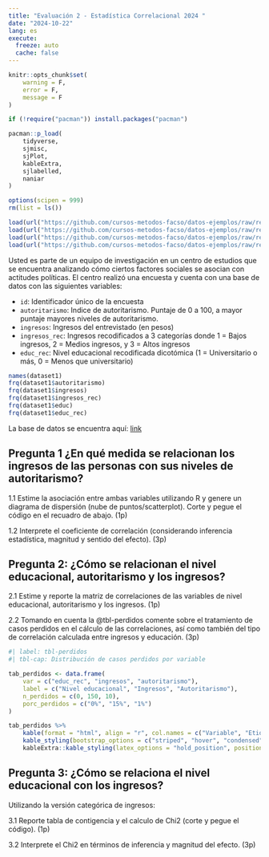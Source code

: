 ```yaml
---
title: "Evaluación 2 - Estadística Correlacional 2024 "
date: "2024-10-22"
lang: es
execute:
  freeze: auto
  cache: false 
---
```


```r
knitr::opts_chunk$set(
    warning = F,
    error = F,
    message = F
)
```

```r
if (!require("pacman")) install.packages("pacman")

pacman::p_load(
    tidyverse,
    sjmisc,
    sjPlot,
    kableExtra,
    sjlabelled,
    naniar
)

options(scipen = 999)
rm(list = ls())
```

```r
load(url("https://github.com/cursos-metodos-facso/datos-ejemplos/raw/refs/heads/main/dataset1.RData"))
load(url("https://github.com/cursos-metodos-facso/datos-ejemplos/raw/refs/heads/main/dataset2.RData"))
load(url("https://github.com/cursos-metodos-facso/datos-ejemplos/raw/refs/heads/main/dataset3.RData"))
load(url("https://github.com/cursos-metodos-facso/datos-ejemplos/raw/refs/heads/main/dataset4.RData"))

```

Usted es parte de un equipo de investigación en un centro de estudios que se encuentra analizando cómo ciertos factores sociales se asocian con actitudes políticas. El centro realizó una encuesta y cuenta con una base de datos con las siguientes variables:

  - `id`: Identificador único de la encuesta
  - `autoritarismo`: Indice de autoritarismo. Puntaje de 0 a 100, a mayor puntaje mayores niveles de autoritarismo.
  - `ingresos`: Ingresos del entrevistado (en pesos)
  - `ingresos_rec`: Ingresos recodificados a 3 categorías donde 1 = Bajos ingresos, 2 = Medios ingresos, y 3 = Altos ingresos
  - `educ_rec`: Nivel educacional recodificada dicotómica (1 = Universitario o más, 0 = Menos que universitario)

```r
names(dataset1)
frq(dataset1$autoritarismo)
frq(dataset1$ingresos)
frq(dataset1$ingresos_rec)
frq(dataset1$educ)
frq(dataset1$educ_rec)
```

La base de datos se encuentra aquí: [link]() 

## Pregunta 1  ¿En qué medida se relacionan los ingresos de las personas con sus niveles de autoritarismo?

1.1 Estime la asociación entre ambas variables utilizando R y genere un diagrama de dispersión (nube de puntos/scatterplot). Corte y pegue el código en el recuadro de abajo. (1p)

1.2 Interprete el coeficiente de correlación (considerando inferencia estadística, magnitud y sentido del efecto). (3p) 

## Pregunta 2: ¿Cómo se relacionan el nivel educacional, autoritarismo y los ingresos?

2.1 Estime y reporte la matriz de correlaciones de las variables de nivel educacional, autoritarismo y los ingresos. (1p)

2.2 Tomando en cuenta la @tbl-perdidos comente sobre el tratamiento de casos perdidos en el cálculo de las correlaciones, así como también del tipo de correlación calculada entre ingresos y educación. (3p)

```r
#| label: tbl-perdidos
#| tbl-cap: Distribución de casos perdidos por variable

tab_perdidos <- data.frame(
    var = c("educ_rec", "ingresos", "autoritarismo"),
    label = c("Nivel educacional", "Ingresos", "Autoritarismo"),
    n_perdidos = c(0, 150, 10),
    porc_perdidos = c("0%", "15%", "1%")
)

tab_perdidos %>%
    kable(format = "html", align = "r", col.names = c("Variable", "Etiqueta", "n casos perdidos", "% casos perdidos")) %>%
    kable_styling(bootstrap_options = c("striped", "hover", "condensed", "responsive"), full_width = T) %>%
    kableExtra::kable_styling(latex_options = "hold_position", position = "center")
```

## Pregunta 3: ¿Cómo se relaciona el nivel educacional con los ingresos?

Utilizando la versión categórica de ingresos:

3.1 Reporte tabla de contigencia y el calculo de Chi2 (corte y pegue el código). (1p)

3.2 Interprete el Chi2 en términos de inferencia y magnitud del efecto. (3p)
